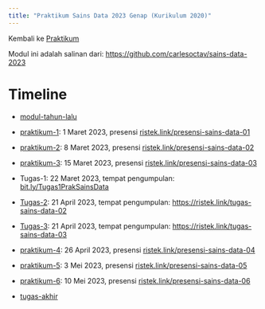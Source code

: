 ---
title: "Praktikum Sains Data 2023 Genap (Kurikulum 2020)"
---

Kembali ke [Praktikum](../../../../semuahalaman/praktikum.qmd)

Modul ini adalah salinan dari: [https://github.com/carlesoctav/sains-data-2023](https://github.com/carlesoctav/sains-data-2023)

# Timeline

- [modul-tahun-lalu](./main-module/module-tahun-lalu.qmd)

- [praktikum-1](./main-module/week-01.ipynb): 1 Maret 2023, presensi [ristek.link/presensi-sains-data-01](https://ristek.link/presensi-sains-data-01)
- [praktikum-2](./main-module/week-02.ipynb): 8 Maret 2023, presensi [ristek.link/presensi-sains-data-02](https://ristek.link/presensi-sains-data-02)
- [praktikum-3](./main-module/week-03.ipynb): 15 Maret 2023, presensi [ristek.link/presensi-sains-data-03](https://ristek.link/presensi-sains-data-03)

- Tugas-1: 22 Maret 2023, tempat pengumpulan: [bit.ly/Tugas1PrakSainsData](https://bit.ly/Tugas1PrakSainsData)

- [Tugas-2](./tugas/tugas-2.qmd): 21 April 2023, tempat pengumpulan: [https://ristek.link/tugas-sains-data-02](https://ristek.link/tugas-sains-data-02)

- [Tugas-3](./tugas/tugas-3.qmd): 21 April 2023, tempat pengumpulan: [https://ristek.link/tugas-sains-data-03](https://ristek.link/tugas-sains-data-03)

- [praktikum-4](./main-module/week-04.ipynb): 26 April 2023, presensi [ristek.link/presensi-sains-data-04](https://ristek.link/presensi-sains-data-04)

- [praktikum-5](./main-module/week-05.ipynb): 3 Mei 2023, presensi [ristek.link/presensi-sains-data-05](https://ristek.link/presensi-sains-data-05)

- [praktikum-6](./main-module/week-06.ipynb): 10 Mei 2023, presensi [ristek.link/presensi-sains-data-06](https://ristek.link/presensi-sains-data-06)

- [tugas-akhir](./tugas/tugas-akhir.qmd)